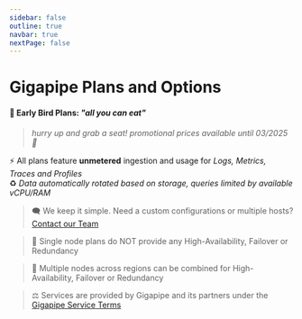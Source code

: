 ```yaml
---
sidebar: false
outline: true
navbar: true
nextPage: false
---
```



# Gigapipe Plans and Options

#### 🐣 Early Bird Plans: _"all you can eat"_
> _hurry up and grab a seat! promotional prices available until 03/2025 🎄_

⚡ All plans feature **unmetered** ingestion and usage for _Logs, Metrics, Traces and Profiles_ <br/>
♻️ _Data automatically rotated based on storage, queries limited by available vCPU/RAM_<br/>

<PricingCalculator />

> 🗨️ We keep it simple. Need a custom configurations or multiple hosts? [Contact our Team](/signup)

> 🥡 Single node plans do NOT provide any High-Availability, Failover or Redundancy

> 🥡 Multiple nodes across regions can be combined for High-Availability, Failover or Redundancy

> ⚖️ Services are provided by Gigapipe and its partners under the [Gigapipe Service Terms](/legal)
